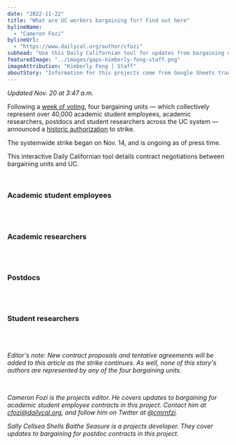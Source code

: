 ```yaml
---
date: "2022-11-22"
title: "What are UC workers bargaining for? Find out here"
bylineName:
  - "Cameron Fozi"
bylineUrl:
  - "https://www.dailycal.org/author/cfozi"
subhead: "Use this Daily Californian tool for updates from bargaining units"
featuredImage: "../images/gaps-kimberly-fong-staff.png"
imageAttribution: "Kimberly Fong | Staff"
aboutStory: "Information for this projects come from Google Sheets tracking the bargaining process between UC and various academic workers."
---
```


_Updated Nov. 20 at 3:47 a.m._

Following a <a href="https://dailycal.org/2022/10/26/uc-berkeley-academic-workers-vote-on-uaw-strike-amid-bargaining-efforts" target="_blank">week of voting</a>, four bargaining units — which collectively represent over 40,000 academic student employees, academic researchers, postdocs and student researchers across the UC system — announced a <a href="https://www.dailycal.org/2022/11/02/uaw-votes-to-strike-following-historic-authorization-vote" target="_blank">historic authorization</a> to strike.

The systemwide strike began on Nov. 14, and is ongoing as of press time.

This interactive Daily Californian tool details contract negotiations between bargaining units and UC.

<br />

### Academic student employees

<ProposalsASE />
<br />
<br />

### Academic researchers

<br />
<br />

### Postdocs

<br />
<br />

### Student researchers

<br />
<br />

_Editor's note: New contract proposals and tentative agreements will be added to this article as the strike continues. As well, none of this story's authors are represented by any of the four bargaining units._

<br />

_Cameron Fozi is the projects editor. He covers updates to bargaining for academic student employee contracts in this project. Contact him at [cfozi@dailycal.org](mailto:cfozi@dailycal.org), and follow him on Twitter at <a href="https://twitter.com/cmrnfzi" target="_blank">@cmrnfzi</a>._

_Sally Cellsea Shells Baithe Seasure is a projects developer. They cover updates to bargaining for postdoc contracts in this project._
